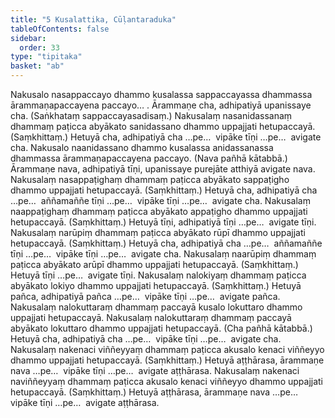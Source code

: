 ```yaml
---
title: "5 Kusalattika, Cūḷantaraduka"
tableOfContents: false
sidebar:
  order: 33
type: "tipitaka"
basket: "ab"
---
```



<DynamicBreadcrumb />

<Division number="10">

<Paragraph number="31">
Nakusalo nasappaccayo dhammo kusalassa sappaccayassa dhammassa ārammaṇapaccayena paccayo… . Ārammaṇe cha, adhipatiyā upanissaye cha. (Saṅkhataṃ sappaccayasadisaṃ.)
</Paragraph>

</Division>
<Division number="11">

<Paragraph number="32">
Nakusalaṃ nasanidassanaṃ dhammaṃ paṭicca abyākato sanidassano dhammo uppajjati hetupaccayā. (Saṃkhittaṃ.) Hetuyā cha, adhipatiyā cha …pe…  vipāke tīṇi …pe…  avigate cha.
</Paragraph>

<Paragraph number="33">
Nakusalo naanidassano dhammo kusalassa anidassanassa dhammassa ārammaṇapaccayena paccayo. (Nava pañhā kātabbā.) Ārammaṇe nava, adhipatiyā tīṇi, upanissaye purejāte atthiyā avigate nava.
</Paragraph>

</Division>
<Division number="12">

<Paragraph number="34">
Nakusalaṃ nasappaṭighaṃ dhammaṃ paṭicca abyākato sappaṭigho dhammo uppajjati hetupaccayā. (Saṃkhittaṃ.) Hetuyā cha, adhipatiyā cha …pe…  aññamaññe tīṇi …pe…  vipāke tīṇi …pe…  avigate cha.
</Paragraph>

<Paragraph number="35">
Nakusalaṃ naappaṭighaṃ dhammaṃ paṭicca abyākato appaṭigho dhammo uppajjati hetupaccayā. (Saṃkhittaṃ.) Hetuyā tīṇi, adhipatiyā tīṇi …pe…  avigate tīṇi.
</Paragraph>

</Division>
<Division number="13">

<Paragraph number="36">
Nakusalaṃ narūpiṃ dhammaṃ paṭicca abyākato rūpī dhammo uppajjati hetupaccayā. (Saṃkhittaṃ.) Hetuyā cha, adhipatiyā cha …pe…  aññamaññe tīṇi …pe…  vipāke tīṇi …pe…  avigate cha.
</Paragraph>

<Paragraph number="37">
Nakusalaṃ naarūpiṃ dhammaṃ paṭicca abyākato arūpī dhammo uppajjati hetupaccayā. (Saṃkhittaṃ.) Hetuyā tīṇi …pe…  avigate tīṇi.
</Paragraph>

</Division>
<Division number="14">

<Paragraph number="38">
Nakusalaṃ nalokiyaṃ dhammaṃ paṭicca abyākato lokiyo dhammo uppajjati hetupaccayā. (Saṃkhittaṃ.) Hetuyā pañca, adhipatiyā pañca …pe…  vipāke tīṇi …pe…  avigate pañca.
</Paragraph>

<Paragraph number="39">
Nakusalaṃ nalokuttaraṃ dhammaṃ paccayā kusalo lokuttaro dhammo uppajjati hetupaccayā. Nakusalaṃ nalokuttaraṃ dhammaṃ paccayā abyākato lokuttaro dhammo uppajjati hetupaccayā. (Cha pañhā kātabbā.) Hetuyā cha, adhipatiyā cha …pe…  vipāke tīṇi …pe…  avigate cha.
</Paragraph>

</Division>
<Division number="15">

<Paragraph number="40">
Nakusalaṃ nakenaci viññeyyaṃ dhammaṃ paṭicca akusalo kenaci viññeyyo dhammo uppajjati hetupaccayā. (Saṃkhittaṃ.) Hetuyā aṭṭhārasa, ārammaṇe nava …pe…  vipāke tīṇi …pe…  avigate aṭṭhārasa.
</Paragraph>

<Paragraph number="41">
Nakusalaṃ nakenaci naviññeyyaṃ dhammaṃ paṭicca akusalo kenaci viññeyyo dhammo uppajjati hetupaccayā. (Saṃkhittaṃ.) Hetuyā aṭṭhārasa, ārammaṇe nava …pe…  vipāke tīṇi …pe…  avigate aṭṭhārasa.
</Paragraph>
</Division>